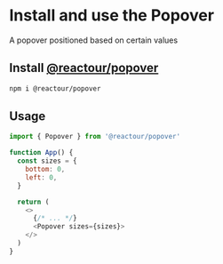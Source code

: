 # Install and use the Popover

A popover positioned based on certain values

## Install [@reactour/popover](https://www.npmjs.com/package/@reactour/popover)

```sh npm2yarn
npm i @reactour/popover
```

## Usage

```js
import { Popover } from '@reactour/popover'

function App() {
  const sizes = {
    bottom: 0,
    left: 0,
  }

  return (
    <>
      {/* ... */}
      <Popover sizes={sizes}>
    </>
  )
}
```

